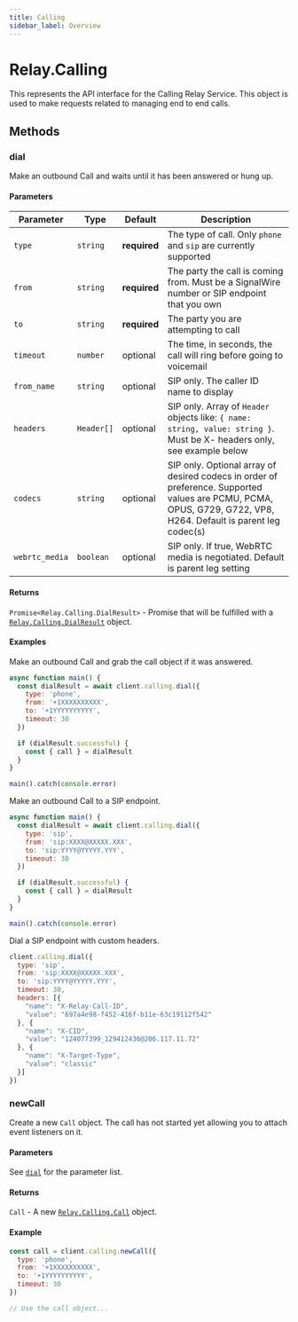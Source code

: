 ```yaml
---
title: Calling
sidebar_label: Overview
---
```


[relay-calling-call]: /sdks/reference/realtime-sdk/v2/sdks/nodejs/calling/call
[relay-calling-dialresult]: /sdks/reference/realtime-sdk/v2/sdks/nodejs/calling/results/dial-result
[link]: #dial

# Relay.Calling

This represents the API interface for the Calling Relay Service. This object is used to make requests related to managing end to end calls.

## Methods

### dial

Make an outbound Call and waits until it has been answered or hung up.

#### Parameters

| Parameter | Type | Default | Description |
| --------- | ---- | ------- | ----------- |
| `type` | `string` | **required** | The type of call. Only `phone` and `sip` are currently supported |
| `from` | `string` | **required** | The party the call is coming from. Must be a SignalWire number or SIP endpoint that you own |
| `to` | `string` | **required** | The party you are attempting to call |
| `timeout` | `number` | optional | The time, in seconds, the call will ring before going to voicemail |
| `from_name` | `string` | optional | SIP only. The caller ID name to display |
| `headers` | `Header[]` | optional | SIP only. Array of `Header` objects like: `{ name: string, value: string }`. Must be X- headers only, see example below |
| `codecs` | `string` | optional | SIP only. Optional array of desired codecs in order of preference. Supported values are PCMU, PCMA, OPUS, G729, G722, VP8, H264. Default is parent leg codec(s) |
| `webrtc_media` | `boolean` | optional | SIP only. If true, WebRTC media is negotiated. Default is parent leg setting |

#### Returns

`Promise<Relay.Calling.DialResult>` - Promise that will be fulfilled with a [`Relay.Calling.DialResult`][relay-calling-dialresult] object.

#### Examples

Make an outbound Call and grab the call object if it was answered.

```javascript
async function main() {
  const dialResult = await client.calling.dial({
    type: 'phone',
    from: '+1XXXXXXXXXX',
    to: '+1YYYYYYYYYY',
    timeout: 30
  })

  if (dialResult.successful) {
    const { call } = dialResult
  }
}

main().catch(console.error)
```

Make an outbound Call to a SIP endpoint.

```javascript
async function main() {
  const dialResult = await client.calling.dial({
    type: 'sip',
    from: 'sip:XXXX@XXXXX.XXX',
    to: 'sip:YYYY@YYYYY.YYY',
    timeout: 30
  })

  if (dialResult.successful) {
    const { call } = dialResult
  }
}

main().catch(console.error)
```

Dial a SIP endpoint with custom headers.

```javascript
client.calling.dial({
  type: 'sip',
  from: 'sip:XXXX@XXXXX.XXX',
  to: 'sip:YYYY@YYYYY.YYY',
  timeout: 30,
  headers: [{
    "name": "X-Relay-Call-ID",
    "value": "697a4e98-f452-416f-b11e-63c19112f542"
  }, {
    "name": "X-CID",
    "value": "124077399_129412436@206.117.11.72"
  }, {
    "name": "X-Target-Type",
    "value": "classic"
  }]
})
```

### newCall

Create a new `Call` object. The call has not started yet allowing you to attach event listeners on it.

#### Parameters

See [`dial`][link] for the parameter list.

#### Returns

`Call` - A new [`Relay.Calling.Call`][relay-calling-call] object.

#### Example

```javascript
const call = client.calling.newCall({
  type: 'phone',
  from: '+1XXXXXXXXXX',
  to: '+1YYYYYYYYYY',
  timeout: 30
})

// Use the call object...
```